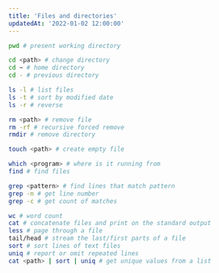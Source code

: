```yaml
---
title: 'Files and directories'
updatedAt: '2022-01-02 12:00:00'
---
```


```bash
pwd # present working directory

cd <path> # change directory
cd ~ # home directory
cd - # previous directory

ls -l # list files
ls -t # sort by modified date
ls -r # reverse

rm <path> # remove file
rm -rf # recursive forced remove
rmdir # remove directory

touch <path> # create empty file

which <program> # where is it running from
find # find files

grep <pattern> # find lines that match pattern
grep -n # get line number
grep -c # get count of matches

wc # word count
cat # concatenate files and print on the standard output
less # page through a file
tail/head # stream the last/first parts of a file
sort # sort lines of text files
uniq # report or omit repeated lines
cat <path> | sort | uniq # get unique values from a list
```
